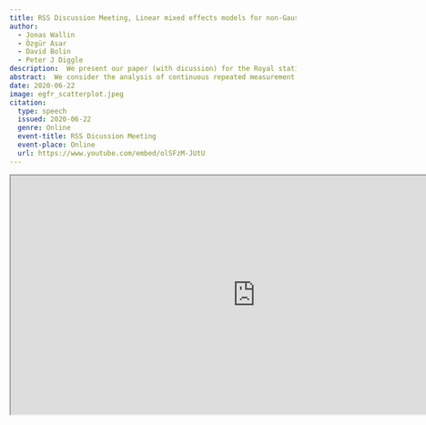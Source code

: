 ```yaml
---
title: RSS Discussion Meeting, Linear mixed effects models for non-Gaussian continuous repeated measurement data
author:
  - Jonas Wallin
  - Özgür Asar
  - David Bolin
  - Peter J Diggle
description:  We present our paper (with dicussion) for the Royal statistical society 
abstract:  We consider the analysis of continuous repeated measurement outcomes that are collected longitudinally. A standard framework for analysing data of this kind is a linear Gaussian mixed effects model within which the outcome variable can be decomposed into fixed effects, time invariant and time-varying random effects, and measurement noise. We develop methodology that, for the first time, allows any combination of these stochastic components to be non-Gaussian, using multivariate normal variance–mean mixtures. To meet the computational challenges that are presented by large data sets, i.e. in the current context, data sets with many subjects and/or many repeated measurements per subject, we propose a novel implementation of maximum likelihood estimation using a computationally efficient subsampling-based stochastic gradient algorithm. We obtain standard error estimates by inverting the observed Fisher information matrix and obtain the predictive distributions for the random effects in both filtering (conditioning on past and current data) and smoothing (conditioning on all data) contexts. To implement these procedures, we introduce an R package ngme. We reanalyse two data sets, from cystic fibrosis and nephrology research, that were previously analysed by using Gaussian linear mixed effects models.
date: 2020-06-22
image: egfr_scatterplot.jpeg
citation:
  type: speech
  issued: 2020-06-22
  genre: Online
  event-title: RSS Dicussion Meeting
  event-place: Online
  url: https://www.youtube.com/embed/olSFzM-JUtU
---
```


```{=html}
<iframe width="860" height="420"
src=" https://www.youtube.com/embed/olSFzM-JUtU ">
```
